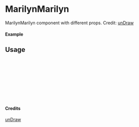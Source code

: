 
<Meta of={MarilynMarilyn} title="unDraw/MarilynMarilyn" />

# MarilynMarilyn

MarilynMarilyn component with different props.
Credit: [unDraw](https://undraw.co/illustrations)

#### Example

<Canvas of={MarilynMarilyn.Primary} />

## Usage

```ts
import { MarilynMarilyn } from "yadl-ui";

const Example = () => {
  return (
      <MarilynMarilyn />
  );
};

export default Example;
```

#### Credits
[unDraw](https://undraw.co/illustrations)
